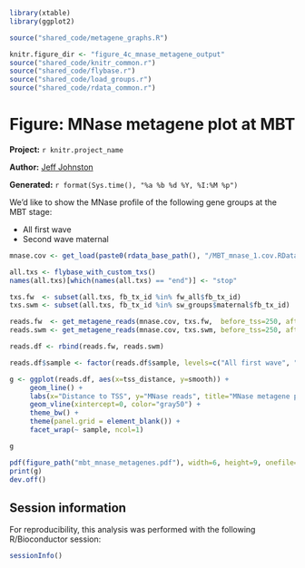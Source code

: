 ``` r
library(xtable)
library(ggplot2)

source("shared_code/metagene_graphs.R")

knitr.figure_dir <- "figure_4c_mnase_metagene_output"
source("shared_code/knitr_common.r")
source("shared_code/flybase.r")
source("shared_code/load_groups.r")
source("shared_code/rdata_common.r")
````

# Figure: MNase metagene plot at MBT

**Project:** `r knitr.project_name`

**Author:** [Jeff Johnston](mailto:jjj@stowers.org)

**Generated:** `r format(Sys.time(), "%a %b %d %Y, %I:%M %p")`

We'd like to show the MNase profile of the following gene groups at the MBT stage:

* All first wave
* Second wave maternal

``` r


mnase.cov <- get_load(paste0(rdata_base_path(), "/MBT_mnase_1.cov.RData"))

all.txs <- flybase_with_custom_txs()
names(all.txs)[which(names(all.txs) == "end")] <- "stop"

txs.fw  <- subset(all.txs, fb_tx_id %in% fw_all$fb_tx_id)
txs.swm <- subset(all.txs, fb_tx_id %in% sw_groups$maternal$fb_tx_id)

reads.fw  <- get_metagene_reads(mnase.cov, txs.fw,  before_tss=250, after_tss=1000, normalization_target=10000000*150, smooth=51, sample="All first wave")
reads.swm <- get_metagene_reads(mnase.cov, txs.swm, before_tss=250, after_tss=1000, normalization_target=10000000*150, smooth=51, sample="Second wave maternal")

reads.df <- rbind(reads.fw, reads.swm)

reads.df$sample <- factor(reads.df$sample, levels=c("All first wave", "Second wave maternal"))

g <- ggplot(reads.df, aes(x=tss_distance, y=smooth)) +
     geom_line() +
     labs(x="Distance to TSS", y="MNase reads", title="MNase metagene profile") +
     geom_vline(xintercept=0, color="gray50") +
     theme_bw() +
     theme(panel.grid = element_blank()) +
     facet_wrap(~ sample, ncol=1)
````

``` r
g
````

``` r

pdf(figure_path("mbt_mnase_metagenes.pdf"), width=6, height=9, onefile=T)
print(g)
dev.off()
````

## Session information

For reproducibility, this analysis was performed with the following R/Bioconductor session:

``` r
sessionInfo()
````
